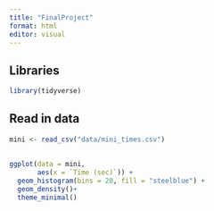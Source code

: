 ```yaml
---
title: "FinalProject"
format: html
editor: visual
---
```


## Libraries

```r
library(tidyverse)
```


## Read in data

```r
mini <- read_csv("data/mini_times.csv")
```


## 

```r
ggplot(data = mini, 
       aes(x = `Time (sec)`)) +
  geom_histogram(bins = 20, fill = "steelblue") +
  geom_density()+
  theme_minimal()

```



